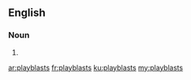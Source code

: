 ==English==

===Noun===
{{head|en|plural}}

# {{plural of|playblast|lang=en}}

[[ar:playblasts]]
[[fr:playblasts]]
[[ku:playblasts]]
[[my:playblasts]]